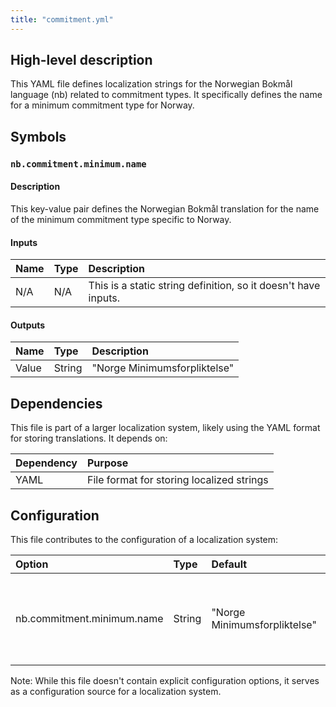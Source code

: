 ```yaml
---
title: "commitment.yml"
---
```


## High-level description
This YAML file defines localization strings for the Norwegian Bokmål language (nb) related to commitment types. It specifically defines the name for a minimum commitment type for Norway.

## Symbols

### `nb.commitment.minimum.name`
#### Description
This key-value pair defines the Norwegian Bokmål translation for the name of the minimum commitment type specific to Norway.

#### Inputs
| Name | Type | Description |
|:-----|:-----|:------------|
| N/A | N/A | This is a static string definition, so it doesn't have inputs. |

#### Outputs
| Name | Type | Description |
|:-----|:-----|:------------|
| Value | String | "Norge Minimumsforpliktelse" |

## Dependencies
This file is part of a larger localization system, likely using the YAML format for storing translations. It depends on:

| Dependency | Purpose |
|:-----------|:--------|
| YAML | File format for storing localized strings |

## Configuration
This file contributes to the configuration of a localization system:

| Option | Type | Default | Description |
|:-------|:-----|:--------|:------------|
| nb.commitment.minimum.name | String | "Norge Minimumsforpliktelse" | Defines the Norwegian name for the minimum commitment type |

Note: While this file doesn't contain explicit configuration options, it serves as a configuration source for a localization system.